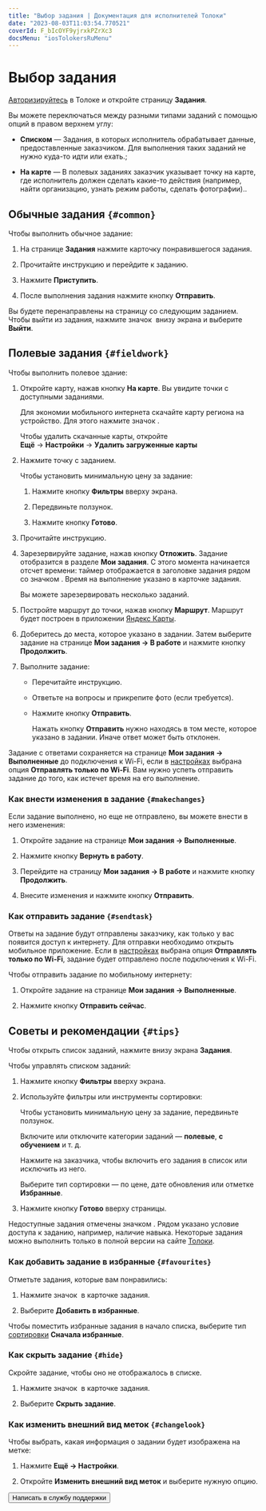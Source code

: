 ```yaml
---
title: "Выбор задания | Документация для исполнителей Толоки"
date: "2023-08-03T11:03:54.770521"
coverId: F_bIcOYF9yjrxkPZrXc3
docsMenu: "iosTolokersRuMenu"
---
```


# Выбор задания

[Авторизируйтесь](../auth) в Толоке и откройте страницу **Задания**.

Вы можете переключаться между разными типами заданий с помощью опций в правом верхнем углу:

- **Списком** — <Term term="обычные задания">Задания, в которых исполнитель обрабатывает данные, предоставленные заказчиком. Для выполнения таких заданий не нужно куда-то идти или ехать.</Term>;

- **На карте** — <Term term="полевые задания">В полевых заданиях заказчик указывает точку на карте, где исполнитель должен сделать какие-то действия (например, найти организацию, узнать режим работы, сделать фотографии).</Term>.

## Обычные задания `{#common}`

Чтобы выполнить обычное задание:

1. На странице **Задания** нажмите карточку понравившегося задания.

1. Прочитайте инструкцию и перейдите к заданию.

1. Нажмите **Приступить**.

1. После выполнения задания нажмите кнопку **Отправить**.

Вы будете перенаправлены на страницу со следующим заданием. Чтобы выйти из задания, нажмите значок <img src="https://tlkfrontprod.azureedge.net/portal-production/static/uploaded/images/1677847619227/1677847619227_original_svg.svg" alt="" /> внизу экрана и выберите **Выйти**.

## Полевые задания `{#fieldwork}`

Чтобы выполнить полевое здание:

1. Откройте карту, нажав кнопку **На карте**. Вы увидите точки с доступными заданиями.

    <Note mode="tip" title="Совет">

    Для экономии мобильного интернета скачайте карту региона на устройство. Для этого нажмите значок <img src="https://tlkfrontprod.azureedge.net/portal-production/static/uploaded/images/1677848074133/1677848074133_original_png.png" alt="" />.

    Чтобы удалить скачанные карты, откройте **Ещё** → **Настройки** → **Удалить загруженные карты**

    </Note>

1. Нажмите точку с заданием.

    Чтобы установить минимальную цену за задание:

    1. Нажмите кнопку **Фильтры** вверху экрана.

    1. Передвиньте ползунок.

    1. Нажмите кнопку **Готово**.

1. Прочитайте инструкцию.

1. Зарезервируйте задание, нажав кнопку **Отложить**. Задание отобразится в разделе **Мои задания**. С этого момента начинается отсчет времени: таймер отображается в заголовке задания рядом со значком <img src="https://tlkfrontprod.azureedge.net/portal-production/static/uploaded/images/1677847615235/1677847615235_original_svg.svg" alt="" />. Время на выполнение указано в карточке задания.

    Вы можете зарезервировать несколько заданий.

1. Постройте маршрут до точки, нажав кнопку **Маршрут**. Маршрут будет построен в приложении [Яндекс Карты](https://play.google.com/store/apps/details?id=ru.yandex.yandexmaps&hl=en).

1. Доберитесь до места, которое указано в задании. Затем выберите задание на странице **Мои задания → В работе** и нажмите кнопку **Продолжить**.

1. Выполните задание:

    - Перечитайте инструкцию.

    - Ответьте на вопросы и прикрепите фото (если требуется).

    - Нажмите кнопку **Отправить**.

        <Note mode="warning" title="Важно">

        Нажать кнопку **Отправить** нужно находясь в том месте, которое указано в задании. Иначе ответ может быть отклонен.

        </Note>

Задание с ответами сохраняется на странице **Мои задания → Выполненные** до подключения к Wi-Fi, если в [настройках](../settings) выбрана опция **Отправлять только по Wi-Fi**. Вам нужно успеть отправить задание до того, как истечет время на его выполнение.

### Как внести изменения в задание `{#makechanges}`

Если задание выполнено, но еще не отправлено, вы можете внести в него изменения:

1. Откройте задание на странице **Мои задания → Выполненные**.

1. Нажмите кнопку **Вернуть в работу**.

1. Перейдите на страницу **Мои задания → В работе** и нажмите кнопку **Продолжить**.

1. Внесите изменения и нажмите кнопку **Отправить**.

### Как отправить задание `{#sendtask}`

Ответы на задание будут отправлены заказчику, как только у вас появится доступ к интернету. Для отправки необходимо открыть мобильное приложение. Если в [настройках](../settings) выбрана опция **Отправлять только по Wi-Fi**, задание будет отправлено после подключения к Wi-Fi.

Чтобы отправить задание по мобильному интернету:

1. Откройте задание на странице **Мои задания → Выполненные**.

1. Нажмите кнопку **Отправить сейчас**.

## Советы и рекомендации `{#tips}`

Чтобы открыть список заданий, нажмите внизу экрана **Задания**.

Чтобы управлять списком заданий:

1. Нажмите кнопку **Фильтры** вверху экрана.

1. Используйте фильтры или инструменты сортировки:

    <Definition title="Цена задания">

    Чтобы установить минимальную цену за задание, передвиньте ползунок.

    </Definition>

    <Definition title="Категории заданий">

    Включите или отключите категории заданий — **полевые**, **с обучением** и т. д.

    </Definition>

    <Definition title="Заказчики">

    Нажмите на заказчика, чтобы включить его задания в список или исключить из него.

    </Definition>

    <Definition title="Сортировка">

    Выберите тип сортировки — по цене, дате обновления или отметке **Избранные**.

    </Definition>

1. Нажмите кнопку **Готово** вверху страницы.

Недоступные задания отмечены значком <img src="https://tlkfrontprod.azureedge.net/portal-production/static/files/lock.svg" alt="" />. Рядом указано условие доступа к заданию, например, наличие навыка. Некоторые задания можно выполнить только в полной версии на сайте [Толоки](https://toloka.ai/tolokers/ru/).

### Как добавить задание в избранные `{#favourites}`

Отметьте задания, которые вам понравились:

1. Нажмите значок <img src="https://tlkfrontprod.azureedge.net/portal-production/static/uploaded/images/1677847619227/1677847619227_original_svg.svg" alt="" /> в карточке задания.

2. Выберите **Добавить в избранные**.

Чтобы поместить избранные задания в начало списка, выберите тип [сортировки](#tips) **Сначала избранные**.

### Как скрыть задание `{#hide}`

Скройте задание, чтобы оно не отображалось в списке.

1. Нажмите значок <img src="https://tlkfrontprod.azureedge.net/portal-production/static/uploaded/images/1677847619227/1677847619227_original_svg.svg" alt="" /> в карточке задания.

1. Выберите **Скрыть задание**.

### Как изменить внешний вид меток `{#changelook}`

Чтобы выбрать, какая информация о задании будет изображена на метке:

1. Нажмите **Ещё → Настройки**.

1. Откройте **Изменить внешний вид меток** и выберите нужную опцию.

<Button view="defaultInverse" size="l" type="link" url="../troubleshooting/support?form-source=task-select">Написать в службу поддержки</Button>